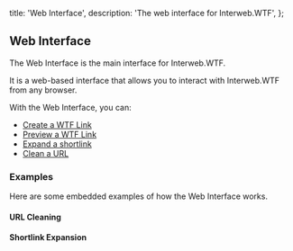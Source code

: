   title: 'Web Interface',
  description: 'The web interface for Interweb.WTF',
};


## Web Interface

The Web Interface is the main interface for Interweb.WTF.

It is a web-based interface that allows you to interact with Interweb.WTF from any browser.

With the Web Interface, you can:

- [Create a WTF Link](/docs/shorten)
- [Preview a WTF Link](/docs/concepts/wtf-links)
- [Expand a shortlink](/docs/expand)
- [Clean a URL](/docs/clean)

### Examples

Here are some embedded examples of how the Web Interface works.

#### URL Cleaning

<UrlCleaner demoMode />

#### Shortlink Expansion

<UrlExpander demoMode />
